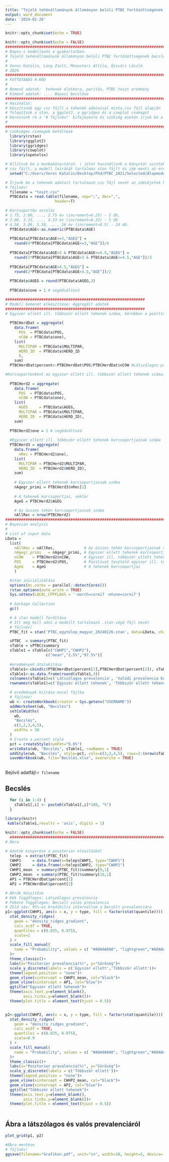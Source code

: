 ---
title: "Tejelő tehénállományok állományon belüli PTBC fertőzöttségének becslése"
output: word_document
date: '2024-01-26'
---

```{r setup, include=FALSE}
knitr::opts_chunk$set(echo = TRUE)
```

```{r, include=FALSE,  warning=FALSE}
knitr::opts_chunk$set(echo = FALSE)
##########################################################################
# Bayes-i modellezés a gyakorlatban.
# Tejelő tehénállományok állományon belüli PTBC fertőzöttségének becslése  
#
# Veres Katalin, Lang Zsolt, Monostori Attila, Ózsvári László 
# 2024                                                       
##########################################################################
# FUTTATANDÓ R-KÓD
#
# Bemenő adatok:  tehenek életkora, paritás, PTBC teszt eredmény 
# Kimenő adatok: .... Bayesi becslése
##########################################################################
# Használat: 
# Készítsünk egy csv fájlt a tehenek adataival minta.csv fájl alapján
# Telepítsük a stan, a ggplot2, a ggridges és a cowplot csomagot
# Keressünk rá a '# fájlnév!' kifejezésre és szükség esetén írjuk be a fájlok nevét a megfelelő helyekre
# 
##########################################################################
# szükséges csomagok betöltése
  library(rstan)
  library(ggplot2)
  library(ggridges)
  library(cowplot)
  library(openxlsx)

# Állítsuk be a munkakönyvtárat. \ jelet használjunk a könyvtár szintek elválasztásához. A program itt keresi atehenek adatait tartalmazó
# csv fájlt, a modell leírását tartalmaz stan fájlt és ide menti az eredményeket
  setwd("C:/Users/Veres Katalin/Desktop/Phd/PTBC_2021/Selected/Alapmodell/harmadik")

# Írjunk be a tehenek adatait tartalmazó csv fájl nevét az idézőjelek közé
# fájlnév!
  filename = "teszt.csv"
  PTBCdata = read.table(filename, sep=";", dec=",", 
                      header=T)

# Korcsoportba sorolás
# 1.75, 2.00, ..., 2.75 év (increment=0.25) - 5 db, 
# 3.00, 3.33, ..., 4.33 év (increment=0.33) - 5 db
# 4.50, 5.00, 5.50, ..., 16 év (increment=0.5) - 24 db.
  PTBCdata$AGE<-as.numeric(PTBCdata$AGE)
  
  PTBCdata[PTBCdata$AGE<=3,"AGEG"] =
    round(4*PTBCdata[PTBCdata$AGE<=3,"AGE"])/4
  
  PTBCdata[PTBCdata$AGE>3 & PTBCdata$AGE<=4.5,"AGEG"] =
    round(3*PTBCdata[PTBCdata$AGE>3 & PTBCdata$AGE<=4.5,"AGE"])/3
  
  PTBCdata[PTBCdata$AGE>4.5,"AGEG"] =
    round(2*PTBCdata[PTBCdata$AGE>4.5,"AGE"])/2
  
  PTBCdata$AGEG = round(PTBCdata$AGEG,3)
  
  PTBCdata$one = 1 # segédváltozó

##############################################################
# Modell bemenet elkészítése: Aggregált adatok
##############################################################  
# Egyszer ellett ill. többször ellett tehenek száma, körükben a pozitív tesztek száma
  
  PTBCHerdDat = aggregate(
    data.frame(
      POS  = PTBCdata$POS,
      nCOW = PTBCdata$one),
    list(
      MULTIPAR = PTBCdata$MULTIPAR,
      HERD_ID  = PTBCdata$HERD_ID
      ),
    sum)
  PTBCHerdDat$percent<-PTBCHerdDat$POS/PTBCHerdDat$nCOW #Látszólagos prevalencia

#Korcsoportonként az egyszer ellett ill. többször ellett tehenek száma, körükben a pozitív tesztek száma
  
  PTBCHerd2 = aggregate(
    data.frame(
      POS  = PTBCdata$POS,
      nCOW = PTBCdata$one),
    list(
      AGEG     = PTBCdata$AGEG,
      MULTIPAR = PTBCdata$MULTIPAR,
      HERD_ID  = PTBCdata$HERD_ID),
    sum)
  
  PTBCHerd2$one = 1 # segédváltozó
  
  #Egyszer ellett ill. többször ellett tehenek korcsoportjainak száma
  PTBCHerd3 = aggregate(
    data.frame(
      nRec = PTBCHerd2$one),
    list(
      MULTIPAR = PTBCHerd2$MULTIPAR,
      HERD_ID  = PTBCHerd2$HERD_ID),
    sum)
  
    # Egyszer ellett tehenek korcsoportjainak száma
    nAgegr_primi = PTBCHerd3$nRec[1]
  
    # A tehenek korcsoportjai, vektor
    AgeG = PTBCHerd2$AGEG

    # Az összes tehén korcsoportjainak száma
    nAllRec = nrow(PTBCHerd2)
##########################################################################
# Bayesian analysis
#
# List of input data
LData =
  list(
    nAllRec = nAllRec,             # Az összes tehén korcsoportjainak száma
    nAgegr_primi   = nAgegr_primi, # Egyszer ellett tehenek korcsoportjainak száma   
    nCOW    = PTBCHerd2$nCOW,      # Egyszer ill. többször ellett tehenek száma korcsoportonként 
    POS     = PTBCHerd2$POS,       # Pozitívat tesztelő egyszer ill. többször ellett tehenek száma korcsoportonként
    AgeG    = AgeG                 # A tehenek korcsoportjai
    )   

  #stan inicializálása
  options(mc.cores = parallel::detectCores())
  rstan_options(auto_write = TRUE)
  Sys.setenv(LOCAL_CPPFLAGS = '-march=corei7 -mtune=corei7')
  
  # Garbage Collection 
  gc()

  # A stan modell fordítása
  # Itt meg kell adni a modellt tartalmazó .stan végű fájl nevét
  # fájlnév!
  PTBC_fit = stan('PTBC_egytelep_magyar_20240126.stan', data=LData, chains=4, iter=20000, control = list(adapt_delta = 0.99,stepsize=0.1), seed = 1085417771)#, control = list(adapt_delta = 0.99, stepsize=0.1))

  sPTBC  = summary(PTBC_fit)
  sTable = sPTBC$summary
  sTable1 = sTable[c("CWHP1","CWHP2"),
                  c("mean","2.5%","97.5%")]
  
  #eredmények átalakítása
  sTable1<-cbind(c(PTBCHerdDat$percent[1],PTBCHerdDat$percent[2]), sTable1)
  sTable1<-as.data.frame(round(sTable1,3))
  colnames(sTable1)=c('Látszólagos prevalencia', 'Valódi prevalencia becslése',    '95%-os KrI alsó határa','95%-os KrI felső határa' )
  rownames(sTable1)=c('Egyszer ellett tehenek', 'Többször ellett tehenek')

  # eredmények kiírása excel fájlba
  # fájlnév!
  wb <- createWorkbook(creator = Sys.getenv("USERNAME"))
  addWorksheet(wb, "Becslés")
  setColWidths(
    wb,
    "Becslés",
    c(1,2,3,4,5),
    widths = 30
  )
  # Create a percent style
  pct = createStyle(numFmt="0.0%")
  writeData(wb, "Becslés", sTable1, rowNames = TRUE)
  addStyle(wb, "Becslés", style=pct, cols=c(2,3,4,5), rows=2:(nrow(sTable1)+1), gridExpand=TRUE)
  saveWorkbook(wb, file="Becslés.xlsx", overwrite = TRUE)
  
```
Bejövő adatfájl:`r filename`

## Becslés

```{r, include=TRUE,  warning=FALSE}

   
  for (i in 1:4) {
    sTable1[,i] <- paste0(sTable1[,i]*100, "%")
  }
  
library(knitr)
 kable(sTable1,results = 'asis', digits = 1)
```

```{r, include=FALSE,  warning=FALSE}
knitr::opts_chunk$set(echo = FALSE)
  ##########################################################################
# Ábra

# Adatok kinyerése a poszterior eloszlásból
  telep  = extract(PTBC_fit)
  CWHP1     = data.frame(x=telep$CWHP1, type="CWHP1")
  CWHP2     = data.frame(x=telep$CWHP2, type="CWHP2")
  CWHP1_mean  = summary(PTBC_fit)$summary[9,1]
  CWHP2_mean  = summary(PTBC_fit)$summary[10,1]
  AP1 = PTBCHerdDat$percent[1]
  AP2 = PTBCHerdDat$percent[2]

# Ábrák készítése
# Kék függőleges: Látszólagos prevalencia
# Fekete függőleges: Becsült valós prevalencia
# Zöld sáv: 95%-os kredibilis intervallum a becsült prevalenciára
p1<-ggplot(CWHP1, aes(x = x, y = type, fill = factor(stat(quantile)))) +
  stat_density_ridges(
    geom = "density_ridges_gradient",
    calc_ecdf = TRUE,
    quantiles = c(0.025, 0.975),
    scale=1
  ) +
  scale_fill_manual(
    name = "Probability", values = c( "#A0A0A0A0", "lightgreen","#A0A0A0A0")
  )+
  theme_classic()+
  labs(x="Poszterior prevalencia(%)", y="Sűrűség")+
  scale_y_discrete(labels = c('Egyszer ellett','Többször ellett'))+
  theme(legend.position = "none")+
  geom_vline(xintercept = CWHP1_mean, col="black")+
  geom_vline(xintercept = AP1, col="blue")+
  ggtitle("Egyszer ellett tehenek")+
  theme(axis.text.y=element_blank(),
        axis.ticks.y=element_blank())+
  theme(plot.title = element_text(hjust = 0.5))


p2<-ggplot(CWHP2, aes(x = x, y = type, fill = factor(stat(quantile)))) +
  stat_density_ridges(
    geom = "density_ridges_gradient",
    calc_ecdf = TRUE,
    quantiles = c(0.025, 0.975),
    scale=0.9
  ) +
  scale_fill_manual(
    name = "Probability", values = c( "#A0A0A0A0", "lightgreen","#A0A0A0A0")
  )+
  theme_classic()+
  labs(x="Poszterior prevalencia(%)", y="Sűrűség")+
  scale_y_discrete(labels = c('Többször ellett'))+
  theme(legend.position = "none")+
  geom_vline(xintercept = CWHP2_mean, col="black")+
  geom_vline(xintercept = AP2, col="blue")+
  ggtitle("Többször ellett tehenek")+
  theme(axis.text.y=element_blank(),
        axis.ticks.y=element_blank())+
  theme(plot.title = element_text(hjust = 0.5))



```


## Ábra a látszólagos és valós prevalenciáról


```{r pressure, echo=FALSE, warning=FALSE, message=FALSE}
plot_grid(p1, p2)

#Ábra mentése
# fájlnév!
ggsave(filename="Grafikon.pdf", unit="in", width=10, height=5, device='pdf', dpi=300)

```

